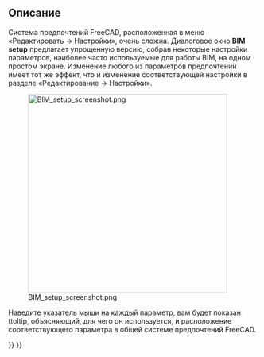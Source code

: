 <languages/>

{{Docnav
|[[Arch_CutPlane|CutPlane]]
|[[BIM_Views|Views]]
|[[BIM_Workbench|BIM]]
|IconL=Arch_CutPlane.svg
|IconR=BIM_Views.svg
|IconC=Workbench_BIM.svg
}}

<div class="mw-translate-fuzzy">
{{GuiCommandAddon
|Name=BIM Setup
|Workbenches=[[Image:IFC.svg|16px]] [[BIM Workbench|BIM]]
|Addon=BIM
|MenuLocation=Manage → Setup
}}
</div>

<span id="Description"></span>
==Описание==

<div class="mw-translate-fuzzy">
Система предпочтений FreeCAD, расположенная в меню «Редактировать -> Настройки», очень сложна. Диалоговое окно '''BIM setup''' предлагает упрощенную версию, собрав некоторые настройки параметров, наиболее часто используемые для работы BIM, на одном простом экране. Изменение любого из параметров предпочтений имеет тот же эффект, что и изменение соответствующей настройки в разделе «Редактирование -> Настройки».
</div>

[[Image:BIM_setup_screenshot.png|400px]]

<div class="mw-translate-fuzzy">
Наведите указатель мыши на каждый параметр, вам будет показан ttoltip, объясняющий, для чего он используется, и расположение соответствующего параметра в общей системе предпочтений FreeCAD.
</div>


{{Docnav
|[[Arch_CutPlane|CutPlane]]
|[[BIM_Views|Views]]
|[[BIM_Workbench|BIM]]
|IconL=Arch_CutPlane.svg
|IconR=BIM_Views.svg
|IconC=Workbench_BIM.svg
}}

{{BIM_Tools_navi{{#translation:}}}}
{{Userdocnavi{{#translation:}}}}